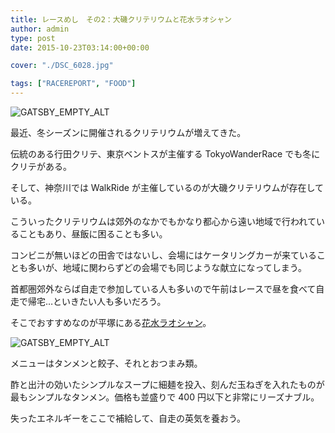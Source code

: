 ---
title: レースめし　その2：大磯クリテリウムと花水ラオシャン
author: admin
type: post
date: 2015-10-23T03:14:00+00:00

cover: "./DSC_6028.jpg"

tags: ["RACEREPORT", "FOOD"]
---

![GATSBY_EMPTY_ALT](./DSC_6028.jpg)

最近、冬シーズンに開催されるクリテリウムが増えてきた。

伝統のある行田クリテ、東京ベントスが主催する TokyoWanderRace でも冬にクリテがある。

そして、神奈川では WalkRide が主催しているのが大磯クリテリウムが存在している。

こういったクリテリウムは郊外のなかでもかなり都心から遠い地域で行われていることもあり、昼飯に困ることも多い。

コンビニが無いほどの田舎ではないし、会場にはケータリングカーが来ていることも多いが、地域に関わらずどの会場でも同じような献立になってしまう。

首都圏郊外ならば自走で参加している人も多いので午前はレースで昼を食べて自走で帰宅…といきたい人も多いだろう。

そこでおすすめなのが平塚にある<a href="http://xn--kck0ayjva7cy494bntmipjm44c.com/" target="_blank">花水ラオシャン</a>。

![GATSBY_EMPTY_ALT](./DSC_0628.jpg)

メニューはタンメンと餃子、それとおつまみ類。

酢と出汁の効いたシンプルなスープに細麺を投入、刻んだ玉ねぎを入れたものが最もシンプルなタンメン。価格も並盛りで 400 円以下と非常にリーズナブル。

失ったエネルギーをここで補給して、自走の英気を養おう。

<LinkBox isAmazonLink url="https://www.amazon.co.jp/dp/B00FQ6V4EO/" />
